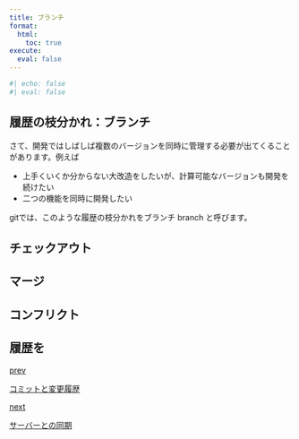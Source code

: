 ```yaml
---
title: ブランチ
format:
  html:
    toc: true
execute: 
  eval: false
---
```

```r
#| echo: false
#| eval: false
```

## 履歴の枝分かれ：ブランチ
さて、開発ではしばしば複数のバージョンを同時に管理する必要が出てくることがあります。例えば

- 上手くいくか分からない大改造をしたいが、計算可能なバージョンも開発を続けたい
- 二つの機能を同時に開発したい

gitでは、このような履歴の枝分かれをブランチ branch と呼びます。

## チェックアウト

## マージ

## コンフリクト



## 履歴を

```{=html}
<div class="prev-next-link">
  <a class="prev-link" href="commit.html">
    <p class="prev-next-label">prev</p>
    <p>コミットと変更履歴</p>
  </a>
  <a class="next-link" href="branch.html">
    <p class="prev-next-label">next</p>
    <p>サーバーとの同期</p>
  </a>
</div>
```